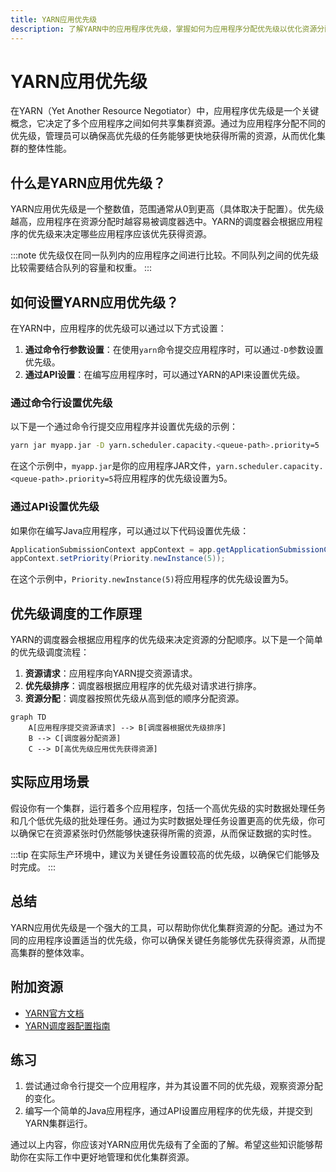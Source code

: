 ```yaml
---
title: YARN应用优先级
description: 了解YARN中的应用程序优先级，掌握如何为应用程序分配优先级以优化资源分配。
---
```


# YARN应用优先级

在YARN（Yet Another Resource Negotiator）中，应用程序优先级是一个关键概念，它决定了多个应用程序之间如何共享集群资源。通过为应用程序分配不同的优先级，管理员可以确保高优先级的任务能够更快地获得所需的资源，从而优化集群的整体性能。

## 什么是YARN应用优先级？

YARN应用优先级是一个整数值，范围通常从0到更高（具体取决于配置）。优先级越高，应用程序在资源分配时越容易被调度器选中。YARN的调度器会根据应用程序的优先级来决定哪些应用程序应该优先获得资源。

:::note
优先级仅在同一队列内的应用程序之间进行比较。不同队列之间的优先级比较需要结合队列的容量和权重。
:::

## 如何设置YARN应用优先级？

在YARN中，应用程序的优先级可以通过以下方式设置：

1. **通过命令行参数设置**：在使用`yarn`命令提交应用程序时，可以通过`-D`参数设置优先级。
2. **通过API设置**：在编写应用程序时，可以通过YARN的API来设置优先级。

### 通过命令行设置优先级

以下是一个通过命令行提交应用程序并设置优先级的示例：

```bash
yarn jar myapp.jar -D yarn.scheduler.capacity.<queue-path>.priority=5
```

在这个示例中，`myapp.jar`是你的应用程序JAR文件，`yarn.scheduler.capacity.<queue-path>.priority=5`将应用程序的优先级设置为5。

### 通过API设置优先级

如果你在编写Java应用程序，可以通过以下代码设置优先级：

```java
ApplicationSubmissionContext appContext = app.getApplicationSubmissionContext();
appContext.setPriority(Priority.newInstance(5));
```

在这个示例中，`Priority.newInstance(5)`将应用程序的优先级设置为5。

## 优先级调度的工作原理

YARN的调度器会根据应用程序的优先级来决定资源的分配顺序。以下是一个简单的优先级调度流程：

1. **资源请求**：应用程序向YARN提交资源请求。
2. **优先级排序**：调度器根据应用程序的优先级对请求进行排序。
3. **资源分配**：调度器按照优先级从高到低的顺序分配资源。

```mermaid
graph TD
    A[应用程序提交资源请求] --> B[调度器根据优先级排序]
    B --> C[调度器分配资源]
    C --> D[高优先级应用优先获得资源]
```

## 实际应用场景

假设你有一个集群，运行着多个应用程序，包括一个高优先级的实时数据处理任务和几个低优先级的批处理任务。通过为实时数据处理任务设置更高的优先级，你可以确保它在资源紧张时仍然能够快速获得所需的资源，从而保证数据的实时性。

:::tip
在实际生产环境中，建议为关键任务设置较高的优先级，以确保它们能够及时完成。
:::

## 总结

YARN应用优先级是一个强大的工具，可以帮助你优化集群资源的分配。通过为不同的应用程序设置适当的优先级，你可以确保关键任务能够优先获得资源，从而提高集群的整体效率。

## 附加资源

- [YARN官方文档](https://hadoop.apache.org/docs/current/hadoop-yarn/hadoop-yarn-site/YARN.html)
- [YARN调度器配置指南](https://hadoop.apache.org/docs/current/hadoop-yarn/hadoop-yarn-site/CapacityScheduler.html)

## 练习

1. 尝试通过命令行提交一个应用程序，并为其设置不同的优先级，观察资源分配的变化。
2. 编写一个简单的Java应用程序，通过API设置应用程序的优先级，并提交到YARN集群运行。

通过以上内容，你应该对YARN应用优先级有了全面的了解。希望这些知识能够帮助你在实际工作中更好地管理和优化集群资源。